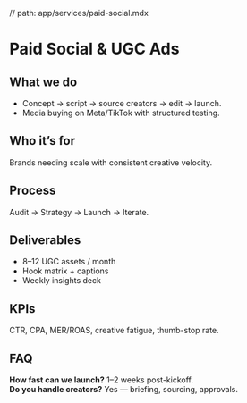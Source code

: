 // path: app/services/paid-social.mdx

# Paid Social & UGC Ads

## What we do
- Concept → script → source creators → edit → launch.
- Media buying on Meta/TikTok with structured testing.

## Who it’s for
Brands needing scale with consistent creative velocity.

## Process
Audit → Strategy → Launch → Iterate.

## Deliverables
- 8–12 UGC assets / month  
- Hook matrix + captions  
- Weekly insights deck

## KPIs
CTR, CPA, MER/ROAS, creative fatigue, thumb-stop rate.

## FAQ
**How fast can we launch?** 1–2 weeks post-kickoff.  
**Do you handle creators?** Yes — briefing, sourcing, approvals.
